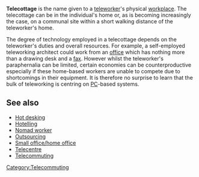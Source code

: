 {{dated prod|concern = {{{concern|Nearly a year of NN neologism w/o any references to back up.}}}|month = September|day = 16|year = 2007|time = 18:51|timestamp = 20070916185107}}
<!-- Do not use the "dated prod" template directly; the above line is generated by "subst:prod|reason" -->
{{Orphan|date=November 2006}} 
'''Telecottage''' is the name given to a [[teleworker]]'s physical [[workplace]].  The telecottage can be in the individual's home or, as is becoming increasingly the case, on a communal site within a short walking distance of the teleworker's home.

The degree of technology employed in a telecottage depends on the teleworker's duties and overall resources.  For example, a self-employed teleworking architect could work from an [[office]] which has nothing more than a drawing desk and a [[fax]].  However whilst the teleworker's paraphernalia can be limited, certain economies can be counterproductive especially if these home-based workers are unable to compete due to shortcomings in their equipment.  It is therefore no surprise to learn that the bulk of teleworking is centring on [[personal computer|PC]]-based systems.

==See also==
*[[Hot desking]]
*[[Hotelling (office)|Hotelling]]
*[[Nomad worker]]
*[[Outsourcing]]
*[[Small office/home office]]
*[[Telecentre]]
*[[Telecommuting]]

[[Category:Telecommuting]]
{{stub}}